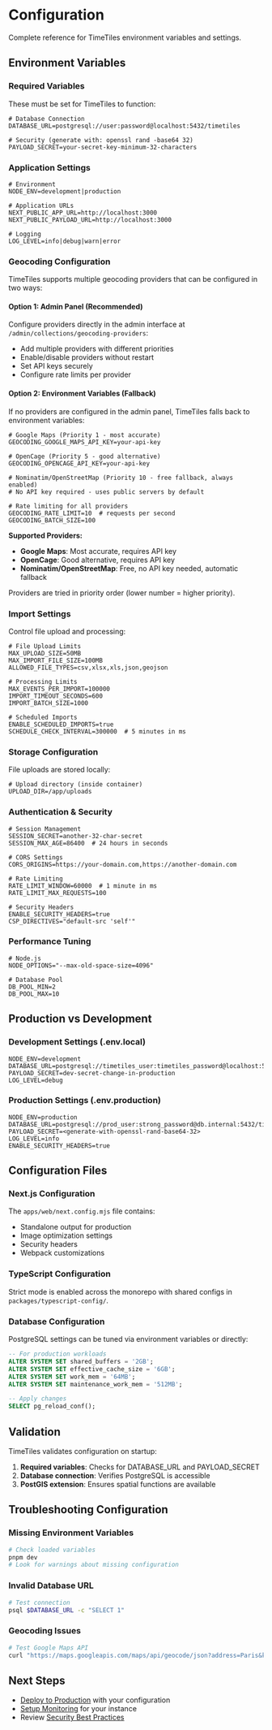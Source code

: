 # Configuration

Complete reference for TimeTiles environment variables and settings.

## Environment Variables

### Required Variables

These must be set for TimeTiles to function:

```env
# Database Connection
DATABASE_URL=postgresql://user:password@localhost:5432/timetiles

# Security (generate with: openssl rand -base64 32)
PAYLOAD_SECRET=your-secret-key-minimum-32-characters
```

### Application Settings

```env
# Environment
NODE_ENV=development|production

# Application URLs
NEXT_PUBLIC_APP_URL=http://localhost:3000
NEXT_PUBLIC_PAYLOAD_URL=http://localhost:3000

# Logging
LOG_LEVEL=info|debug|warn|error
```

### Geocoding Configuration

TimeTiles supports multiple geocoding providers that can be configured in two ways:

#### Option 1: Admin Panel (Recommended)
Configure providers directly in the admin interface at `/admin/collections/geocoding-providers`:
- Add multiple providers with different priorities
- Enable/disable providers without restart
- Set API keys securely
- Configure rate limits per provider

#### Option 2: Environment Variables (Fallback)
If no providers are configured in the admin panel, TimeTiles falls back to environment variables:

```env
# Google Maps (Priority 1 - most accurate)
GEOCODING_GOOGLE_MAPS_API_KEY=your-api-key

# OpenCage (Priority 5 - good alternative)
GEOCODING_OPENCAGE_API_KEY=your-api-key

# Nominatim/OpenStreetMap (Priority 10 - free fallback, always enabled)
# No API key required - uses public servers by default

# Rate limiting for all providers
GEOCODING_RATE_LIMIT=10  # requests per second
GEOCODING_BATCH_SIZE=100
```

**Supported Providers:**
- **Google Maps**: Most accurate, requires API key
- **OpenCage**: Good alternative, requires API key
- **Nominatim/OpenStreetMap**: Free, no API key needed, automatic fallback

Providers are tried in priority order (lower number = higher priority).

### Import Settings

Control file upload and processing:

```env
# File Upload Limits
MAX_UPLOAD_SIZE=50MB
MAX_IMPORT_FILE_SIZE=100MB
ALLOWED_FILE_TYPES=csv,xlsx,xls,json,geojson

# Processing Limits
MAX_EVENTS_PER_IMPORT=100000
IMPORT_TIMEOUT_SECONDS=600
IMPORT_BATCH_SIZE=1000

# Scheduled Imports
ENABLE_SCHEDULED_IMPORTS=true
SCHEDULE_CHECK_INTERVAL=300000  # 5 minutes in ms
```

### Storage Configuration

File uploads are stored locally:

```env
# Upload directory (inside container)
UPLOAD_DIR=/app/uploads
```

### Authentication & Security

```env
# Session Management
SESSION_SECRET=another-32-char-secret
SESSION_MAX_AGE=86400  # 24 hours in seconds

# CORS Settings
CORS_ORIGINS=https://your-domain.com,https://another-domain.com

# Rate Limiting
RATE_LIMIT_WINDOW=60000  # 1 minute in ms
RATE_LIMIT_MAX_REQUESTS=100

# Security Headers
ENABLE_SECURITY_HEADERS=true
CSP_DIRECTIVES="default-src 'self'"
```

### Performance Tuning

```env
# Node.js
NODE_OPTIONS="--max-old-space-size=4096"

# Database Pool
DB_POOL_MIN=2
DB_POOL_MAX=10
```

## Production vs Development

### Development Settings (.env.local)

```env
NODE_ENV=development
DATABASE_URL=postgresql://timetiles_user:timetiles_password@localhost:5432/timetiles
PAYLOAD_SECRET=dev-secret-change-in-production
LOG_LEVEL=debug
```

### Production Settings (.env.production)

```env
NODE_ENV=production
DATABASE_URL=postgresql://prod_user:strong_password@db.internal:5432/timetiles_prod
PAYLOAD_SECRET=<generate-with-openssl-rand-base64-32>
LOG_LEVEL=info
ENABLE_SECURITY_HEADERS=true
```

## Configuration Files

### Next.js Configuration

The `apps/web/next.config.mjs` file contains:
- Standalone output for production
- Image optimization settings
- Security headers
- Webpack customizations

### TypeScript Configuration

Strict mode is enabled across the monorepo with shared configs in `packages/typescript-config/`.

### Database Configuration

PostgreSQL settings can be tuned via environment variables or directly:

```sql
-- For production workloads
ALTER SYSTEM SET shared_buffers = '2GB';
ALTER SYSTEM SET effective_cache_size = '6GB';
ALTER SYSTEM SET work_mem = '64MB';
ALTER SYSTEM SET maintenance_work_mem = '512MB';

-- Apply changes
SELECT pg_reload_conf();
```

## Validation

TimeTiles validates configuration on startup:

1. **Required variables**: Checks for DATABASE_URL and PAYLOAD_SECRET
2. **Database connection**: Verifies PostgreSQL is accessible
3. **PostGIS extension**: Ensures spatial functions are available

## Troubleshooting Configuration

### Missing Environment Variables

```bash
# Check loaded variables
pnpm dev
# Look for warnings about missing configuration
```

### Invalid Database URL

```bash
# Test connection
psql $DATABASE_URL -c "SELECT 1"
```

### Geocoding Issues

```bash
# Test Google Maps API
curl "https://maps.googleapis.com/maps/api/geocode/json?address=Paris&key=$GEOCODING_GOOGLE_MAPS_API_KEY"
```

## Next Steps

- [Deploy to Production](./deployment) with your configuration
- [Setup Monitoring](./maintenance#monitoring) for your instance
- Review [Security Best Practices](./deployment#security-considerations)
